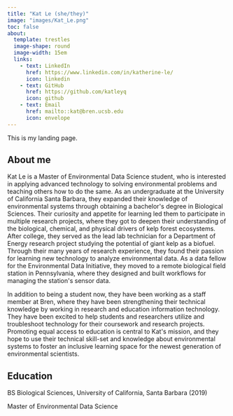 ```yaml
---
title: "Kat Le (she/they)"
image: "images/Kat_Le.png"
toc: false
about: 
  template: trestles
  image-shape: round
  image-width: 15em
  links:
    - text: LinkedIn
      href: https://www.linkedin.com/in/katherine-le/
      icon: linkedin
    - text: GitHub
      href: https://github.com/katleyq
      icon: github
    - text: Email
      href: mailto::kat@bren.ucsb.edu
      icon: envelope
---
```


This is my landing page.

## About me

Kat Le is a Master of Environmental Data Science student, who is interested in applying advanced technology to solving environmental problems and teaching others how to do the same. As an undergraduate at the University of California Santa Barbara, they expanded their knowledge of environmental systems through obtaining a bachelor\'s degree in Biological Sciences. Their curiosity and appetite for learning led them to participate in multiple research projects, where they got to deepen their understanding of the biological, chemical, and physical drivers of kelp forest ecosystems. After college, they served as the lead lab technician for a Department of Energy research project studying the potential of giant kelp as a biofuel. Through their many years of research experience, they found their passion for learning new technology to analyze environmental data. As a data fellow for the Environmental Data Initiative, they moved to a remote biological field station in Pennsylvania, where they designed and built workflows for managing the station\'s sensor data. 

In addition to being a student now, they have been working as a staff member at Bren, where they have been strengthening their technical knowledge by working in research and education information technology. They have been excited to help students and researchers utilize and troubleshoot technology for their coursework and research projects. Promoting equal access to education is central to Kat\'s mission, and they hope to use their technical skill-set and knowledge about environmental systems to foster an inclusive learning space for the newest generation of environmental scientists.

## Education

BS Biological Sciences, University of California, Santa Barbara (2019)

Master of Environmental Data Science
